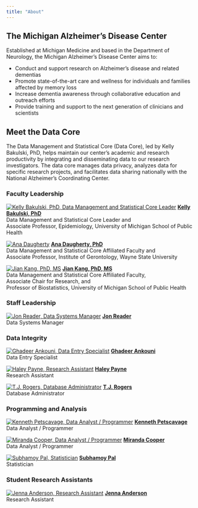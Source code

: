 ```yaml
---
title: "About"
---
```


## The Michigan Alzheimer's Disease Center

Established at Michigan Medicine and based in the Department of Neurology, the Michigan Alzheimer’s Disease Center aims to:

* Conduct and support research on Alzheimer’s disease and related dementias
* Promote state-of-the-art care and wellness for individuals and families affected by memory loss
* Increase dementia awareness through collaborative education and outreach efforts
* Provide training and support to the next generation of clinicians and scientists

## Meet the Data Core

The Data Management and Statistical Core (Data Core), led by Kelly Bakulski, PhD, helps maintain our center's academic and research productivity by integrating and disseminating data to our research investigators. The data core manages data privacy, analyzes data for specific research projects, and facilitates data sharing nationally with the National Alzheimer’s Coordinating Center.

::: {.grid}

::: {.g-col-4}
### **Faculty Leadership**
:::

::: {.g-col-4}
[![Kelly Bakulski, PhD, Data Management and Statistical Core Leader](assets/images/bakulski_kelly.png)](assets/team_bios/kelly_bakulski.qmd)
[**Kelly Bakulski, PhD**](assets/team_bios/kelly_bakulski.qmd)    
Data Management and Statistical Core Leader and    
Associate Professor, Epidemiology, University of Michigan School of Public Health    
:::

::: {.g-col-4}
[![Ana Daugherty](assets/images/daugherty_ana.jpg)](assets/team_bios/ana_daugherty.qmd)
[**Ana Daugherty, PhD**](assets/team_bios/ana_daugherty.qmd)    
Data Management and Statistical Core Affiliated Faculty and    
Associate Professor, Institute of Gerontology, Wayne State University     
:::

::: {.g-col-4}
:::

::: {.g-col-4}
[![Jian Kang, PhD, MS](assets/images/jiankang.jpg)](assets/team_bios/jian_kang.qmd)
[**Jian Kang, PhD, MS**](assets/team_bios/jian_kang.qmd)    
Data Management and Statistical Core Affiliated Faculty,      
Associate Chair for Research, and        
Professor of Biostatistics, University of Michigan School of Public Health      
:::

::: {.g-col-4}
:::

::: {.g-col-4}
### **Staff Leadership**
:::

::: {.g-col-4}
[![Jon Reader, Data Systems Manager](assets/images/Reader_Jon.jpg)](assets/team_bios/jon_reader.qmd)
[**Jon Reader**](assets/team_bios/jon_reader.qmd)    
Data Systems Manager
:::

::: {.g-col-4}
:::

::: {.g-col-4}
### **Data Integrity**
:::

::: {.g-col-4}
[![Ghadeer Ankouni, Data Entry Specialist](assets/images/Ankouni_Ghadeer.jpg)](assets/team_bios/ghadeer_ankouni.qmd)
[**Ghadeer Ankouni**](assets/team_bios/ghadeer_ankouni.qmd)      
Data Entry Specialist
:::


::: {.g-col-4}
[![Haley Payne, Research Assistant](assets/images/Payne_Haley.jpg)](assets/team_bios/haley_payne.qmd)
[**Haley Payne**](assets/team_bios/haley_payne.qmd)      
Research Assistant
:::

::: {.g-col-4}
:::

::: {.g-col-4}
[![T.J. Rogers, Database Administrator](assets/images/Rogers_Tajuan.jpg)](assets/team_bios/tj_rogers.qmd)
[**T.J. Rogers**](assets/team_bios/tj_rogers.qmd)      
Database Administrator   
:::

::: {.g-col-4}
:::

::: {.g-col-4}
### **Programming and Analysis**
:::

::: {.g-col-4}
[![Kenneth Petscavage, Data Analyst / Programmer](assets/images/Petscavage_Kenny.jpg)](assets/team_bios/kenneth_petscavage.qmd)
[**Kenneth Petscavage**](assets/team_bios/kenneth_petscavage.qmd)      
Data Analyst / Programmer
:::

::: {.g-col-4}
[![Miranda Cooper, Data Analyst / Programmer](assets/images/Cooper_Miranda.jpg)](assets/team_bios/miranda_cooper.qmd)
[**Miranda Cooper**](assets/team_bios/miranda_cooper.qmd)      
Data Analyst / Programmer
:::

::: {.g-col-4}
:::

::: {.g-col-4}
[![Subhamoy Pal, Statistician](assets/images/Pal_Subhamoy.jpg)](assets/team_bios/subhamoy_pal.qmd)
[**Subhamoy Pal**](assets/team_bios/subhamoy_pal.qmd)      
Statistician
:::

::: {.g-col-4}
:::

::: {.g-col-4}
### **Student Research Assistants**
:::

::: {.g-col-4}
[![Jenna Anderson, Research Assistant](assets/images/Anderson_Jenna2.jpg)](assets/team_bios/jenna_anderson.qmd)
[**Jenna Anderson**](assets/team_bios/jenna_anderson.qmd)     
Research Assistant
:::

::: {.g-col-4}
:::

:::